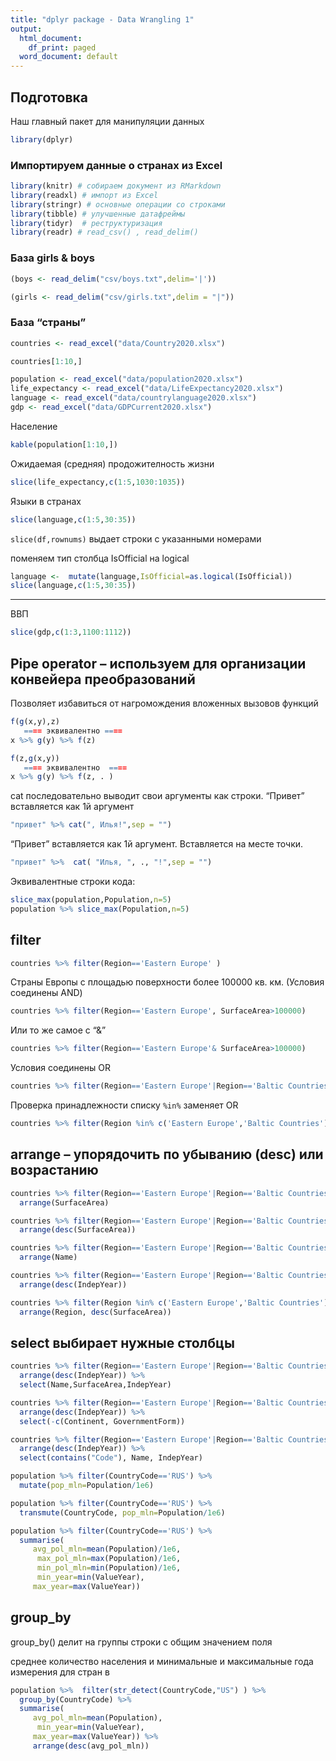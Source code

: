 ```yaml
---
title: "dplyr package - Data Wrangling 1"
output:
  html_document:
    df_print: paged
  word_document: default
---
```


## Подготовка 


Наш главный пакет для манипуляции данных

```r
library(dplyr)
```


### Импортируем данные о странах из Excel

```r
library(knitr) # собираем документ из RMarkdown
library(readxl) # импорт из Excel
library(stringr) # основные операции со строками
library(tibble) # улучшенные датафреймы
library(tidyr)  # реструктуризация
library(readr) # read_csv() , read_delim()

```


### База girls & boys
```r
(boys <- read_delim("csv/boys.txt",delim='|'))
```

```r
(girls <- read_delim("csv/girls.txt",delim = "|"))
```










### База "страны"


```r
countries <- read_excel("data/Country2020.xlsx")

countries[1:10,]
```


```r
population <- read_excel("data/population2020.xlsx")
life_expectancy <- read_excel("data/LifeExpectancy2020.xlsx")
language <- read_excel("data/countrylanguage2020.xlsx")
gdp <- read_excel("data/GDPCurrent2020.xlsx")
```

Население 
```r
kable(population[1:10,])
```

Ожидаемая (средняя) продожителность жизни

```r
slice(life_expectancy,c(1:5,1030:1035))
```
Языки в странах

```r
slice(language,c(1:5,30:35))
```


`slice(df,rownums)`  выдает строки с указанными номерами




поменяем тип столбца IsOfficial на logical

```r
language <-  mutate(language,IsOfficial=as.logical(IsOfficial)) 
slice(language,c(1:5,30:35))
```


* * *


ВВП

```r
slice(gdp,c(1:3,1100:1112))
```



## Pipe operator -- используем для организации конвейера преобразований

Позволяет избавиться от нагромождения вложенных вызовов функций 

```r
f(g(x,y),z)
   ==== эквивалентно ==== 
x %>% g(y) %>% f(z)

f(z,g(x,y))
   ==== эквивалентно  ==== 
x %>% g(y) %>% f(z, . )
```
cat последовательно выводит свои аргументы как строки. "Привет" вставляется как 1й аргумент

```r
"привет" %>% cat(", Илья!",sep = "")
```

"Привет" вставляется как 1й аргумент. Вставляется на месте точки.

                          
```r
"привет" %>%  cat( "Илья, ", ., "!",sep = "")
```


Эквивалентные строки кода:

```r
slice_max(population,Population,n=5)
population %>% slice_max(Population,n=5)
```



## filter 

```r
countries %>% filter(Region=='Eastern Europe' )
```


Страны Европы с площадью поверхности  более 100000 кв. км.
(Условия соединены AND)

```r
countries %>% filter(Region=='Eastern Europe', SurfaceArea>100000)
```

Или то же самое c "&"

```r
countries %>% filter(Region=='Eastern Europe'& SurfaceArea>100000)
```

Условия соединены OR


```r
countries %>% filter(Region=='Eastern Europe'|Region=='Baltic Countries', SurfaceArea<100000)
```

Проверка принадлежности списку `%in%` заменяет OR

```r
countries %>% filter(Region %in% c('Eastern Europe','Baltic Countries'), SurfaceArea<100000)
```

## arrange -- упорядочить по убыванию (desc) или возрастанию


```r
countries %>% filter(Region=='Eastern Europe'|Region=='Baltic Countries', SurfaceArea<100000) %>% 
  arrange(SurfaceArea)

```

```r
countries %>% filter(Region=='Eastern Europe'|Region=='Baltic Countries', SurfaceArea<100000) %>% 
  arrange(desc(SurfaceArea))


```



```r
countries %>% filter(Region=='Eastern Europe'|Region=='Baltic Countries', SurfaceArea<100000) %>% 
  arrange(Name)
```




```r
countries %>% filter(Region=='Eastern Europe'|Region=='Baltic Countries', SurfaceArea<100000) %>% 
  arrange(desc(IndepYear))
```


```r
countries %>% filter(Region %in% c('Eastern Europe','Baltic Countries')) %>%
  arrange(Region, desc(SurfaceArea))
```


## select выбирает нужные столбцы



```r
countries %>% filter(Region=='Eastern Europe'|Region=='Baltic Countries', SurfaceArea<100000) %>% 
  arrange(desc(IndepYear)) %>% 
  select(Name,SurfaceArea,IndepYear)
```
```r
countries %>% filter(Region=='Eastern Europe'|Region=='Baltic Countries', SurfaceArea<100000) %>% 
  arrange(desc(IndepYear)) %>% 
  select(-c(Continent, GovernmentForm))
```


```r
countries %>% filter(Region=='Eastern Europe'|Region=='Baltic Countries', SurfaceArea<100000) %>% 
  arrange(desc(IndepYear)) %>% 
  select(contains("Code"), Name, IndepYear)
```


```r
population %>% filter(CountryCode=='RUS') %>% 
  mutate(pop_mln=Population/1e6)
```


```r
population %>% filter(CountryCode=='RUS') %>% 
  transmute(CountryCode, pop_mln=Population/1e6)
```



```r
population %>% filter(CountryCode=='RUS') %>% 
  summarise(
     avg_pol_mln=mean(Population)/1e6,
      max_pol_mln=max(Population)/1e6,
      min_pol_mln=min(Population)/1e6,
      min_year=min(ValueYear),
     max_year=max(ValueYear))
```
## group_by



group_by() делит на группы строки с общим значением поля




среднее количество населения и минимальные и максимальные года измерения для стран в  

```r
population %>%  filter(str_detect(CountryCode,"US") ) %>% 
  group_by(CountryCode) %>% 
  summarise(
     avg_pol_mln=mean(Population),
      min_year=min(ValueYear),
     max_year=max(ValueYear)) %>% 
     arrange(desc(avg_pol_mln))
```